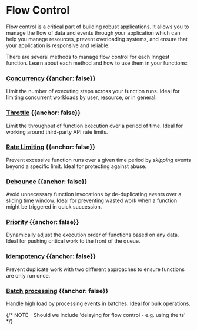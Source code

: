 

# Flow Control

Flow control is a critical part of building robust applications. It allows you to manage the flow of data and events through your application which can help you manage resources, prevent overloading systems, and ensure that your application is responsive and reliable.

There are several methods to manage flow control for each Inngest function. Learn about each method and how to use them in your functions:


### <a href="/docs/guides/concurrency" className="flex items-center gap-4"><IconConcurrency size="2rem"/> Concurrency</a> {{anchor: false}}

Limit the number of executing steps across your function runs. Ideal for limiting concurrent workloads by user, resource, or in general.

### <a href="/docs/guides/throttling" className="flex items-center gap-4"><IconThrottle size="2rem"/> Throttle</a> {{anchor: false}}

Limit the throughput of function execution over a period of time. Ideal for working around third-party API rate limits.

### <a href="/docs/guides/rate-limit" className="flex items-center gap-4"><IconRateLimit size="2rem" /> Rate Limiting</a> {{anchor: false}}

Prevent excessive function runs over a given time period by _skipping_ events beyond a specific limit. Ideal for protecting against abuse.

### <a href="/docs/guides/debounce" className="flex items-center gap-4"><IconDebounce size="2rem"/> Debounce</a> {{anchor: false}}

Avoid unnecessary function invocations by de-duplicating events over a sliding time window. Ideal for preventing wasted work when a function might be triggered in quick succession.

### <a href="/docs/guides/priority" className="flex items-center gap-4"><IconPriority size="2rem"/> Priority</a> {{anchor: false}}

Dynamically adjust the execution order of functions based on any data. Ideal for pushing critical work to the front of the queue.

### <a href="/docs/guides/handling-idempotency" className="flex items-center gap-4"><IconIdempotency size="2rem"/> Idempotency</a> {{anchor: false}}

Prevent duplicate work with two different approaches to ensure functions are only run once.

### <a href="/docs/guides/docs/guides/batching" className="flex items-center gap-4"><IconBatching size="2rem"/> Batch processing</a> {{anchor: false}}

Handle high load by processing events in batches. Ideal for bulk operations.



{/* NOTE - Should we include 'delaying for flow control - e.g. using the ts' */}